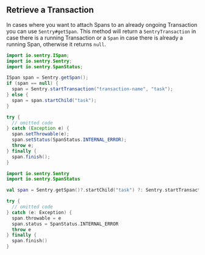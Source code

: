 ## Retrieve a Transaction

In cases where you want to attach Spans to an already ongoing Transaction you can use `Sentry#getSpan`. This method will return a `SentryTransaction` in case there is a running Transaction or a `Span` in case there is already a running Span, otherwise it returns `null`.

```java {tabTitle: Java}
import io.sentry.ISpan;
import io.sentry.Sentry;
import io.sentry.SpanStatus;

ISpan span = Sentry.getSpan();
if (span == null) {
  span = Sentry.startTransaction("transaction-name", "task");
} else {
  span = span.startChild("task");
}

try {
  // omitted code
} catch (Exception e) {
  span.setThrowable(e);
  span.setStatus(SpanStatus.INTERNAL_ERROR);
  throw e;
} finally {
  span.finish();
}
```

```kotlin {tabTitle: Kotlin}
import io.sentry.Sentry
import io.sentry.SpanStatus

val span = Sentry.getSpan()?.startChild("task") ?: Sentry.startTransaction("transaction-name", "task")

try {
  // omitted code
} catch (e: Exception) {
  span.throwable = e
  span.status = SpanStatus.INTERNAL_ERROR
  throw e
} finally {
  span.finish()
}
```
